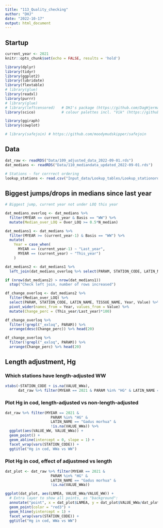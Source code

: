 ```yaml
---
title: "113_Quality_checking"
author: "DHJ"
date: "2022-10-17"
output: html_document
---
```



## Startup  
```r

current_year <- 2021
knitr::opts_chunk$set(echo = FALSE, results = 'hold')

```

```r

library(dplyr)
library(tidyr)
library(ggplot2)
library(lubridate)
library(flextable)
# library(glue)
library(readxl)
library(purrr)
# library(glue)
# library(leftcensored)   # DHJ's package (https://github.com/DagHjermann/leftcensored)
library(scico)            # colour palettes incl. "Vik" (https://github.com/thomasp85/scico)

library(ggiraph)
library(cowplot)

# library(safejoin) # https://github.com/moodymudskipper/safejoin

```

## Data    

```r

dat_raw <- readRDS("Data/109_adjusted_data_2022-09-01.rds")                              
dat_medians <- readRDS("Data/110_mediandata_updated_2022-09-01.rds")

# Stations - for corrrect ordering
lookup_stations <- read.csv("Input_data/Lookup_tables/Lookup_stationorder.csv") # %>%


```

## Biggest jumps/drops in medians since last year  
```r

# Biggest jump, current year not under LOQ this year 

dat_medians_overloq <- dat_medians %>%
  filter(MYEAR == current_year & Basis == "WW") %>%
  mutate(Median_over_LOQ = Over_LOQ >= 0.5*N_median)

dat_medians1 <- dat_medians %>%
  filter(MYEAR >= (current_year-1) & Basis == "WW") %>%
  mutate(
    Year = case_when(
      MYEAR == (current_year-1) ~ "Last_year",
      MYEAR == (current_year) ~ "This_year")
    ) 

dat_medians2 <- dat_medians1 %>%
  left_join(dat_medians_overloq %>% select(PARAM, STATION_CODE, LATIN_NAME, TISSUE_NAME, Median_over_LOQ))

if (nrow(dat_medians2) > nrow(dat_medians1))
  stop("Check left join, number of rows increased")

df_change_overloq <- dat_medians2 %>%
  filter(Median_over_LOQ) %>%
  select(PARAM, STATION_CODE, LATIN_NAME, TISSUE_NAME, Year, Value) %>%
  pivot_wider(names_from = Year, values_from = Value) %>%
  mutate(Change_perc = (This_year/Last_year)*100)

df_change_overloq %>% 
  filter(!grepl("_exloq", PARAM)) %>%
  arrange(desc(Change_perc)) %>% head(20)

df_change_overloq %>% 
  filter(!grepl("_exloq", PARAM)) %>%
  arrange(Change_perc) %>% head(20)

```


## Length adjustment, Hg  

### Which stations have length-adjusted WW  
```r

xtabs(~STATION_CODE + is.na(VALUE_WWa), 
      dat_raw %>% filter(MYEAR == 2021 & PARAM %in% "HG" & LATIN_NAME == "Gadus morhua"))
```



### Plot Hg in cod, length-adjusted vs non-length-adjusted  
```r

dat_raw %>% filter(MYEAR == 2021 & 
                     PARAM %in% "HG" & 
                     LATIN_NAME == "Gadus morhua" & 
                     !is.na(VALUE_WWa)) %>%
  ggplot(aes(VALUE_WW, VALUE_WWa)) + 
  geom_point() + 
  geom_abline(intercept = 0, slope = 1) +
  facet_wrap(vars(STATION_CODE)) + 
  ggtitle("Hg in cod, WWa vs WW")

```
### Plot Hg in cod, effect of adjustmed vs length   
```r

dat_plot <- dat_raw %>% filter(MYEAR == 2021 & 
                     PARAM %in% "HG" & 
                     LATIN_NAME == "Gadus morhua" & 
                     !is.na(VALUE_WWa))

ggplot(dat_plot, aes(LNMEA, VALUE_WWa/VALUE_WW)) + 
  # Extra layer to show all points, as "background":
  annotate("point", x = dat_plot$LNMEA, y = dat_plot$VALUE_WWa/dat_plot$VALUE_WW, color = "grey80") + 
  geom_point(color = "red3") + 
  geom_hline(yintercept = 1) +
  facet_wrap(vars(STATION_CODE)) + 
  ggtitle("Hg in cod, WWa vs WW")

```

